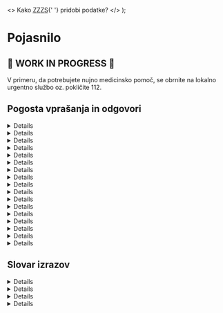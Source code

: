 
  <>
    Kako <abbr title="Zavod za zdravstveno zavarovanje Slovenije">ZZZS</abbr>{' '}
    pridobi podatke?
  </>
);

# Pojasnilo

## 🚧 **WORK IN PROGRESS** 🚧

V primeru, da potrebujete nujno medicinsko pomoč, se obrnite na lokalno
urgentno službo oz. pokličite 112.

## Pogosta vprašanja in odgovori

<Details id="data-source" summary="Od kod pridobivate podatke?">
  <Answers.DataSource />
</Details>

<Details id="zzzs-data" summary={questionZZZSdata}>
  <Answers.ZZZSData />
</Details>

<Details
  id="accepts"
  summary="Zakaj piše, da zdravnik sprejema, potem pa ni na voljo?"
>
  <Answers.Accepts />
</Details>

<Details
  id="doctor-absence"
  summary="Kaj se zgodi, ko je zdravnik začasno odsoten?"
>
  <Answers.DoctorAbsence />
</Details>

<Details
  id="availability"
  summary="Kaj pomeni »obseg zaposlitve« in prikaz odstokov pri posameznem zdravniku?"
>
  <Answers.Availability />
</Details>

<Details
  id="financing-gp"
  summary="Kako je financirana ambulanta družinske medicine?"
>
  <Answers.FinancingGp />
</Details>

<Details id="head-count-gp" summary="Glavarina v ambulantah družinske medicine">
  <Answers.HeadCountGp />
</Details>

<Details
  id="head-count-gyn"
  summary="Glavarina v ginekološki ambulanti na primarni ravni"
>
  <Answers.HeadCountGyn />
</Details>

<Details
  id="head-count-ped"
  summary="Glavarina v pediatrični ambulanti na primarni ravni"
>
  <Answers.HeadCountPed />
</Details>

<Details id="head-count-den" summary="Glavarina v zobozdravniški ambulanti">
  <Answers.HeadCountDen />
</Details>

<Details id="blue-book" summary="Kaj je Modra knjiga standardov?">
  <Answers.BlueBook />
</Details>

<Details
  id="zzzs-instructions"
  summary="Navodila ZZZS izvajalcem/družinskim zdravnikom v primeru preseganja glavarinskega količnika (glavarine)"
>
  <Answers.ZZZSInstructions />
</Details>

<Details id="contractor" summary="Kdo so izvajalci?">
  <Answers.Contractor />
</Details>

<Details
  id="wrong-location"
  summary="Zakaj je naslov ambulante na napačni lokaciji?"
>
  <Answers.WrongLocation />
</Details>

<Details id="stats" summary="Koliko popravkov ste že izdali?">
  <Answers.Stats />
</Details>

<Details
  id="titles"
  summary="Zakaj nimajo zdravniki in zdravnice v imeniku napisanih polnih nazivov?"
>
  <Answers.Titles />
</Details>

<Details id="further-reading" summary="Uporabne povezave">
  <Answers.FurtherReading />
</Details>

## Slovar izrazov

<Details id="head-count" summary="Glavarina" variant="glossary">
  <Glossary.HeadCount />
</Details>

<Details id="head-quotient" summary="Glavarinski količnik" variant="glossary">
  <Glossary.HeadQuotient />
</Details>

<Details id="head-quota" summary="Glavarinska kvota" variant="glossary">
  <Glossary.HeadQuota />
</Details>

<Details id="team" summary="Zdravstveni tim" variant="glossary">
  <Glossary.Team />
</Details>
